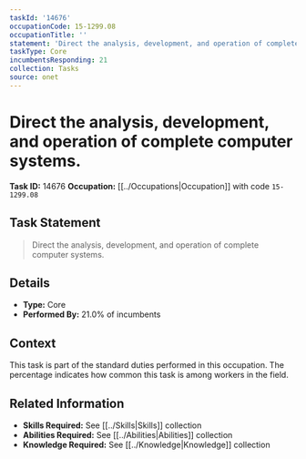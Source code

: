 ```yaml
---
taskId: '14676'
occupationCode: 15-1299.08
occupationTitle: ''
statement: 'Direct the analysis, development, and operation of complete computer systems.'
taskType: Core
incumbentsResponding: 21
collection: Tasks
source: onet
---
```

# Direct the analysis, development, and operation of complete computer systems.

**Task ID:** 14676
**Occupation:** [[../Occupations|Occupation]] with code `15-1299.08`

## Task Statement

> Direct the analysis, development, and operation of complete computer systems.

## Details

- **Type:** Core
- **Performed By:** 21.0% of incumbents

## Context

This task is part of the standard duties performed in this occupation. The percentage indicates how common this task is among workers in the field.

## Related Information

- **Skills Required:** See [[../Skills|Skills]] collection
- **Abilities Required:** See [[../Abilities|Abilities]] collection
- **Knowledge Required:** See [[../Knowledge|Knowledge]] collection
